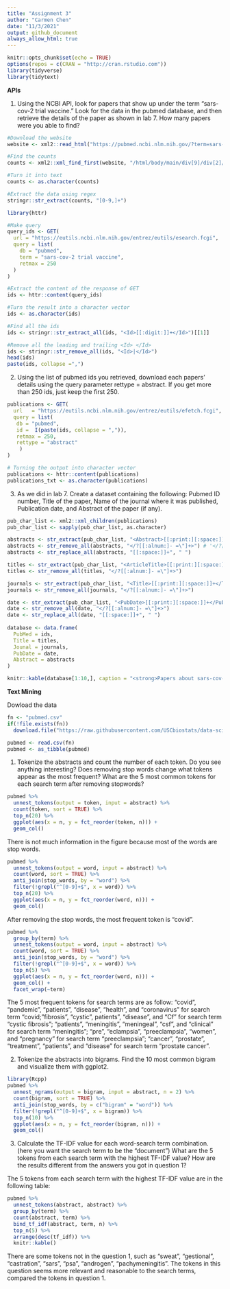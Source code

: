 ```yaml
---
title: "Assignment 3"
author: "Carmen Chen"
date: "11/3/2021"
output: github_document
always_allow_html: true
---
```


```r
knitr::opts_chunk$set(echo = TRUE)
options(repos = c(CRAN = "http://cran.rstudio.com"))
library(tidyverse)
library(tidytext)
```


**APIs**

1. Using the NCBI API, look for papers that show up under the term "sars-cov-2 trial vaccine." Look for the data in the pubmed database, and then retrieve the details of the paper as shown in lab 7. How many papers were you able to find?

```r
#Download the website
website <- xml2::read_html("https://pubmed.ncbi.nlm.nih.gov/?term=sars-cov-2+trial+vaccine")

#Find the counts
counts <- xml2::xml_find_first(website, "/html/body/main/div[9]/div[2]/div[2]/div[1]/div[1]")

#Turn it into text
counts <- as.character(counts)

#Extract the data using regex
stringr::str_extract(counts, "[0-9,]+")
```

```r
library(httr)

#Make query
query_ids <- GET(
  url = "https://eutils.ncbi.nlm.nih.gov/entrez/eutils/esearch.fcgi",
  query = list(
    db = "pubmed",
    term = "sars-cov-2 trial vaccine",
    retmax = 250
  )
)

#Extract the content of the response of GET
ids <- httr::content(query_ids)
```

```r
#Turn the result into a character vector
ids <- as.character(ids)

#Find all the ids
ids <- stringr::str_extract_all(ids, "<Id>[[:digit:]]+</Id>")[[1]]

#Remove all the leading and trailing <Id> </Id>
ids <- stringr::str_remove_all(ids, "<Id>|</Id>")
head(ids)
paste(ids, collapse =",")
```

2. Using the list of pubmed ids you retrieved, download each papers’ details using the query parameter rettype = abstract. If you get more than 250 ids, just keep the first 250.

```r
publications <- GET(
  url   = "https://eutils.ncbi.nlm.nih.gov/entrez/eutils/efetch.fcgi",
  query = list(
   db = "pubmed",
   id =  I(paste(ids, collapse = ",")),
   retmax = 250,
   rettype = "abstract"
    )
)

# Turning the output into character vector
publications <- httr::content(publications)
publications_txt <- as.character(publications)
```


3. As we did in lab 7. Create a dataset containing the following: Pubmed ID number, Title of the paper, Name of the journal where it was published, Publication date, and Abstract of the paper (if any).

```r
pub_char_list <- xml2::xml_children(publications)
pub_char_list <- sapply(pub_char_list, as.character)

abstracts <- str_extract(pub_char_list, "<Abstract>[[:print:][:space:]]+</Abstract>")
abstracts <- str_remove_all(abstracts, "</?[[:alnum:]- =\"]+>") # '</?[[:alnum:]- ="]+>'
abstracts <- str_replace_all(abstracts, "[[:space:]]+", " ")

titles <- str_extract(pub_char_list, "<ArticleTitle>[[:print:][:space:]]+</ArticleTitle>")
titles <- str_remove_all(titles, "</?[[:alnum:]- =\"]+>")

journals <- str_extract(pub_char_list, "<Title>[[:print:][:space:]]+</Title>")
journals <- str_remove_all(journals, "</?[[:alnum:]- =\"]+>")

date <- str_extract(pub_char_list, "<PubDate>[[:print:][:space:]]+</PubDate>")
date <- str_remove_all(date, "</?[[:alnum:]- =\"]+>")
date <- str_replace_all(date, "[[:space:]]+", " ")
  
database <- data.frame(
  PubMed = ids,
  Title = titles,
  Jounal = journals,
  PubDate = date,
  Abstract = abstracts
)

knitr::kable(database[1:10,], caption = "<strong>Papers about sars-cov-2 trial vaccine</strong>")

```


**Text Mining**

Dowload the data 

```r
fn <- "pubmed.csv"
if(!file.exists(fn))
  download.file("https://raw.githubusercontent.com/USCbiostats/data-science-data/master/03_pubmed/pubmed.csv", destfile = fn)

pubmed <- read.csv(fn)
pubmed <- as_tibble(pubmed)
```


1. Tokenize the abstracts and count the number of each token. Do you see anything interesting? Does removing stop words change what tokens appear as the most frequent? What are the 5 most common tokens for each search term after removing stopwords?

```r
pubmed %>%
  unnest_tokens(output = token, input = abstract) %>%
  count(token, sort = TRUE) %>%
  top_n(20) %>%
  ggplot(aes(x = n, y = fct_reorder(token, n))) +
  geom_col()
```

There is not much information in the figure because most of the words are stop words. 

```r
pubmed %>%
  unnest_tokens(output = word, input = abstract) %>%
  count(word, sort = TRUE) %>%
  anti_join(stop_words, by = "word") %>%
  filter(!grepl("^[0-9]+$", x = word)) %>%
  top_n(20) %>%
  ggplot(aes(x = n, y = fct_reorder(word, n))) +
  geom_col()
```

After removing the stop words, the most frequent token is "covid". 


```r
pubmed %>%
  group_by(term) %>%
  unnest_tokens(output = word, input = abstract) %>%
  count(word, sort = TRUE) %>%
  anti_join(stop_words, by = "word") %>%
  filter(!grepl("^[0-9]+$", x = word)) %>%
  top_n(5) %>%
  ggplot(aes(x = n, y = fct_reorder(word, n))) +
  geom_col() +
  facet_wrap(~term)
```

The 5 most frequent tokens for search terms are as follow: "covid", "pandemic", "patients", "disease", "health", and "coronavirus" for search term "covid; "fibrosis", "cystic", patients", "disease", and "Cf" for search term "cystic fibrosis"; "patients", "meningitis", "meningeal", "csf", and "clinical" for search term "meningitis"; "pre", "eclampsia", "preeclampsia", "women", and "pregnancy" for search term "preeclampsia"; "cancer", "prostate", "treatment", "patients", and "disease" for search term "prostate cancer". 



2. Tokenize the abstracts into bigrams. Find the 10 most common bigram and visualize them with ggplot2.

```r
library(Rcpp)
pubmed %>%
  unnest_ngrams(output = bigram, input = abstract, n = 2) %>%
  count(bigram, sort = TRUE) %>%
  anti_join(stop_words, by = c("bigram" = "word")) %>%
  filter(!grepl("^[0-9]+$", x = bigram)) %>%
  top_n(10) %>%
  ggplot(aes(x = n, y = fct_reorder(bigram, n))) +
  geom_col()
```


3. Calculate the TF-IDF value for each word-search term combination. (here you want the search term to be the “document”) What are the 5 tokens from each search term with the highest TF-IDF value? How are the results different from the answers you got in question 1?


The 5 tokens from each search term with the highest TF-IDF value are in the following table: 

```r
pubmed %>%
  unnest_tokens(abstract, abstract) %>%
  group_by(term) %>%
  count(abstract, term) %>%
  bind_tf_idf(abstract, term, n) %>%
  top_n(5) %>%
  arrange(desc(tf_idf)) %>%
  knitr::kable()
```

There are some tokens not in the question 1, such as "sweat", "gestional", "castration", "sars", "psa", "androgen", "pachymeningitis". The tokens in this question seems more relevant and reasonable to the search terms, compared the tokens in question 1. 
